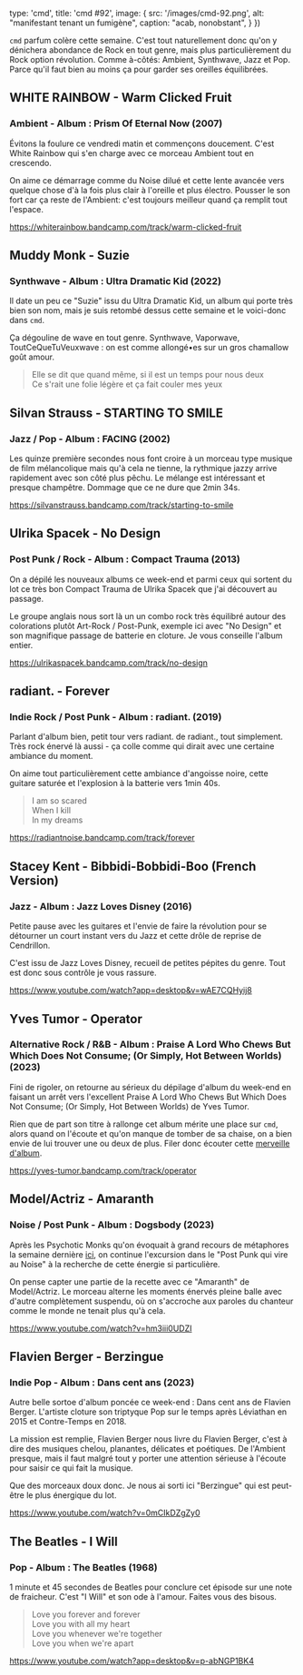 
  type: 'cmd',
  title: 'cmd #92',
  image: {
    src: '/images/cmd-92.png',
    alt: "manifestant tenant un fumigène",
    caption: "acab, nonobstant",
  }
})

`cmd` parfum colère cette semaine. C'est tout naturellement donc qu'on y dénichera abondance de Rock en tout genre, mais plus particulièrement du Rock option révolution. Comme à-côtés: Ambient, Synthwave, Jazz et Pop. Parce qu'il faut bien au moins ça pour garder ses oreilles équilibrées.



## WHITE RAINBOW - Warm Clicked Fruit

### Ambient - Album : Prism Of Eternal Now (2007)

Évitons la foulure ce vendredi matin et commençons doucement. C'est White Rainbow qui s'en charge avec ce morceau Ambient tout en crescendo.

On aime ce démarrage comme du Noise dilué et cette lente avancée vers quelque chose d'à la fois plus clair à l'oreille et plus électro. Pousser le son fort car ça reste de l'Ambient: c'est toujours meilleur quand ça remplit tout l'espace.

https://whiterainbow.bandcamp.com/track/warm-clicked-fruit



## Muddy Monk - Suzie

### Synthwave - Album : Ultra Dramatic Kid (2022)

Il date un peu ce "Suzie" issu du Ultra Dramatic Kid, un album qui porte très bien son nom, mais je suis retombé dessus cette semaine et le voici-donc dans `cmd`.

Ça dégouline de wave en tout genre. Synthwave, Vaporwave, ToutCeQueTuVeuxwave : on est comme allongé•es sur un gros chamallow goût amour.

> Elle se dit que quand même, si il est un temps pour nous deux<br/>
> Ce s'rait une folie légère et ça fait couler mes yeux<br/>



## Silvan Strauss - STARTING TO SMILE

### Jazz / Pop - Album : FACING (2002)

Les quinze première secondes nous font croire à un morceau type musique de film mélancolique mais qu'à cela ne tienne, la rythmique jazzy arrive rapidement avec son côté plus pêchu. Le mélange est intéressant et presque champêtre. Dommage que ce ne dure que 2min 34s.

https://silvanstrauss.bandcamp.com/track/starting-to-smile



## Ulrika Spacek - No Design

### Post Punk / Rock - Album : Compact Trauma (2013)

On a dépilé les nouveaux albums ce week-end et parmi ceux qui sortent du lot ce très bon Compact Trauma de Ulrika Spacek que j'ai découvert au passage.

Le groupe anglais nous sort là un un combo rock très équilibré autour des colorations plutôt Art-Rock / Post-Punk, exemple ici avec "No Design" et son magnifique passage de batterie en cloture. Je vous conseille l'album entier.

https://ulrikaspacek.bandcamp.com/track/no-design



## radiant. - Forever

### Indie Rock / Post Punk - Album : radiant. (2019)

Parlant d'album bien, petit tour vers radiant. de radiant., tout simplement. Très rock énervé là aussi - ça colle comme qui dirait avec une certaine ambiance du moment.

On aime tout particulièrement cette ambiance d'angoisse noire, cette guitare saturée et l'explosion à la batterie vers 1min 40s.

> I am so scared <br />
> When I kill <br />
> In my dreams <br />

https://radiantnoise.bandcamp.com/track/forever



## Stacey Kent - Bibbidi-Bobbidi-Boo (French Version)

### Jazz - Album : Jazz Loves Disney (2016)

Petite pause avec les guitares et l'envie de faire la révolution pour se détourner un court instant vers du Jazz et cette drôle de reprise de Cendrillon.

C'est issu de Jazz Loves Disney, recueil de petites pépites du genre. Tout est donc sous contrôle je vous rassure.

https://www.youtube.com/watch?app=desktop&v=wAE7CQHyij8



## Yves Tumor - Operator

### Alternative Rock / R&B - Album : Praise A Lord Who Chews But Which Does Not Consume; (Or Simply, Hot Between Worlds) (2023)

Fini de rigoler, on retourne au sérieux du dépilage d'album du week-end en faisant un arrêt vers l'excellent Praise A Lord Who Chews But Which Does Not Consume; (Or Simply, Hot Between Worlds) de Yves Tumor.

Rien que de part son titre à rallonge cet album mérite une place sur `cmd`, alors quand on l'écoute et qu'on manque de tomber de sa chaise, on a bien envie de lui trouver une ou deux de plus. Filer donc écouter cette [merveille d'album](https://yves-tumor.bandcamp.com/album/praise-a-lord-who-chews-but-which-does-not-consume-or-simply-hot-between-worlds).

https://yves-tumor.bandcamp.com/track/operator



## Model/Actriz - Amaranth

### Noise / Post Punk - Album : Dogsbody (2023)

Après les Psychotic Monks qu'on évoquait à grand recours de métaphores la semaine dernière [ici](https://cmd.wuips.com/post/2023-03-17-cmd-91), on continue l'excursion dans le "Post Punk qui vire au Noise" à la recherche de cette énergie si particulière.

On pense capter une partie de la recette avec ce "Amaranth" de Model/Actriz. Le morceau alterne les moments énervés pleine balle avec d'autre complètement suspendu, où on s'accroche aux paroles du chanteur comme le monde ne tenait plus qu'à cela.

https://www.youtube.com/watch?v=hm3iii0UDZI



## Flavien Berger - Berzingue

### Indie Pop - Album : Dans cent ans (2023)

Autre belle sortoe d'album poncée ce week-end : Dans cent ans de Flavien Berger. L'artiste cloture son triptyque Pop sur le temps après Léviathan en 2015 et Contre-Temps en 2018.

La mission est remplie, Flavien Berger nous livre du Flavien Berger, c'est à dire des musiques chelou, planantes, délicates et poétiques. De l'Ambient presque, mais il faut malgré tout y porter une attention sérieuse à l'écoute pour saisir ce qui fait la musique.

Que des morceaux doux donc. Je nous ai sorti ici "Berzingue" qui est peut-être le plus énergique du lot.

https://www.youtube.com/watch?v=0mCIkDZgZy0



## The Beatles - I Will

### Pop - Album : The Beatles (1968)

1 minute et 45 secondes de Beatles pour conclure cet épisode sur une note de fraicheur. C'est "I Will" et son ode à l'amour. Faites vous des bisous.

> Love you forever and forever<br/>
> Love you with all my heart<br/>
> Love you whenever we're together<br/>
> Love you when we're apart<br/>

https://www.youtube.com/watch?app=desktop&v=p-abNGP1BK4

